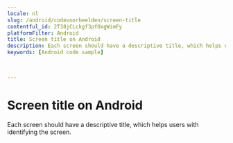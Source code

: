 ```yaml
---
locale: nl
slug: /android/codevoorbeelden/screen-title
contentful_id: 2T38jCLckgf3pfOxgWimFy
platformFilter: Android
title: Screen title on Android
description: Each screen should have a descriptive title, which helps users with identifying the screen.
keywords: [Android code sample]


	
---
```


# Screen title on Android

Each screen should have a descriptive title, which helps users with identifying the screen.

<CodeSample id="screen-title" locale="nl" platform="android"/>